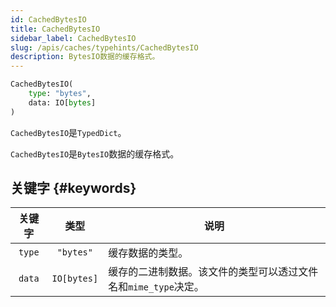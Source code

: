 ```yaml
---
id: CachedBytesIO
title: CachedBytesIO
sidebar_label: CachedBytesIO
slug: /apis/caches/typehints/CachedBytesIO
description: BytesIO数据的缓存格式。
---
```



<APITopBar type="type" source="caches.typehints.CachedBytesIO" />

```python
CachedBytesIO(
    type: "bytes",
    data: IO[bytes]
)
```

`CachedBytesIO`是`TypedDict`。

`CachedBytesIO`是`BytesIO`数据的缓存格式。

## 关键字 {#keywords}

| 关键字 |    类型     | <center>说明</center>                                           |
| :----: | :---------: | :-------------------------------------------------------------- |
| `type` |  `"bytes"`  | 缓存数据的类型。                                                |
| `data` | `IO[bytes]` | 缓存的二进制数据。该文件的类型可以透过文件名和`mime_type`决定。 |
